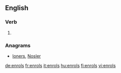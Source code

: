 ==English==

===Verb===
{{head|en}}

# {{en-third-person singular of|enrol}}

===Anagrams===
* [[loners#English|loners]], [[Nosler#English|Nosler]]

[[de:enrols]]
[[fr:enrols]]
[[it:enrols]]
[[hu:enrols]]
[[fi:enrols]]
[[vi:enrols]]